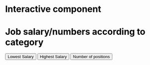 # Interactive component

<meta charset="utf-8">
<title>NYUJobs></title>
<style type="text/css">
			h1 {color:black;}		/* CSS styling */
			p {color:blue;}
</style>
<body>
<!-- Load d3.js -->
<script src="https://d3js.org/d3.v4.js"></script>
<h1>Job salary/numbers according to category</h1>
 </h3>
<!-- Add buttons -->
<button onclick="update(data1)">Lowest Salary</button>
<button onclick="update(data2)">Highest Salary</button>
<button onclick="update(data3)">Number of positions</button>


<!-- Create a div where the graph will take place -->
<div id="d3try" ></div>
<script>
// create  data_set
var data1 = [   {Category: "Technology&Data", value: 72121},
   {Category: "Finance", value: 68928},
   {Category: "Engineering", value: 68092},
   {Category: "Communications", value: 66899},
   {Category: "Legal", value: 65258},
   {Category: "Policy", value: 63137},
   {Category: "Social Services", value: 61706},
   {Category: "Public Safety", value: 56089},
];

var data2 = [
   {Category: "Engineering", value: 105204.97},
   {Category: "Technology&Data", value: 103689.77},
   {Category: "Communications", value: 101403.88},
   {Category: "Policy", value: 98124},
   {Category: "Finance", value: 89347},
   {Category: "Legal", value: 79498},
   {Category: "Social Services", value: 79494},
   {Category: "Human Resources", value: 74884},
  

];

var data3 = [
   {Category: "Constituent Services", value: 122},
   {Category: "Building Operation", value: 117},
   {Category: "Legal", value: 66},
   {Category: "Engineering", value: 47},
   {Category: "Human Resources", value: 40},
   {Category: "Communications", value: 39},
    {Category: "Social Services", value: 34},
   {Category: "Public Safety", value: 30},
   ];


// set the dimensions and margins of the graph
var margin = {top: 30, right: 30, bottom: 70, left: 60},
    width = 800 - margin.left - margin.right,
    height = 450 - margin.top - margin.bottom;

// append the svg object to the body of the page
var svg = d3.select("#d3try")
  .append("svg")
    .attr("width", width + margin.left + margin.right)
    .attr("height", height + margin.top + margin.bottom)
  .append("g")
    .attr("transform",
          "translate(" + margin.left + "," + margin.top + ")")
   .append("g", id ='circ');
  
// Initialize the X axis
var x = d3.scaleBand()
  .range([ 0, width ])
  .padding(0.2);
var xAxis = svg.append("g")
  .attr("transform", "translate(0," + height + ")")

// Initialize the Y axis
var y = d3.scaleLinear()
  .range([ height, 0]);
var yAxis = svg.append("g")
  .attr("class", "myYaxis")

// A function that create / update the plot for a given variable:
function update(data) {

  // Update the X axis
  x.domain(data.map(function(d) { return d.Category; }))
  xAxis.call(d3.axisBottom(x))

  // Update the Y axis
  y.domain([0, d3.max(data, function(d) { return d.value }) ]);
  yAxis.transition().duration(1000).call(d3.axisLeft(y));

  // Create the u variable
  var u = svg.selectAll("rect")
    .data(data)

  u
    .enter()
    .append("rect") // Add a new rect for each new elements
    .merge(u) // get the already existing elements as well
    .transition() // and apply changes to all of them
    .duration(1000)
      .attr("x", function(d) { return x(d.Category); })
      .attr("y", function(d) { return y(d.value); })
      .attr("width", x.bandwidth())
      .attr("height", function(d) { return height - y(d.value); })
      .attr("fill", "#7b6888")

var rect = svg.selectAll("rect").on("mouseover", function(d, i) {
               //highlight
                 d3.select(this).style("fill","#BA5C25");
                })
            .on("mouseout", function(d) {
                 d3.select(this).style("fill","#7b6888");
                });

  // If less group in the new dataset, I delete the ones not in use anymore
  u
    .exit()
    .remove()
    
      
    
}
update(data1)





</script>
</body>

